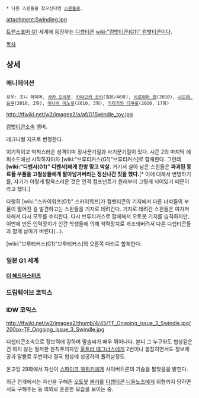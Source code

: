  * 다른 스윈들을 찾으신다면 [[스윈들]]로.

attachment:Swindleg.jpg

[[트랜스포머 G1]] 세계에 등장하는 [[디셉티콘]] [[wiki:"컴뱃티콘(G1)" 컴뱃티콘]]이다.

[[목차]]

== 상세 ==
=== 애니메이션 ===
 성우: 조니 헤이머, [[사카 오사무]], [[카타오카 코키]](일본/46화), [[시로야마 켄]](2010), [[시오야 요쿠]](2010, 2화), [[이나바 미노루]](2010, 3화), [[키타가와 타쿠로]](2010, 17화)

http://tfwiki.net/w2/images2/a/af/G1Swindle_toy.jpg

[[컴뱃티콘]]소속 멤버.

테크니컬 지프로 변형한다.

이기적이고 억척스러운 성격이며 장사꾼기질과 사기꾼기질이 있다. 
시즌 2의 마지막 에피소드에선 시작하자마자 [wiki:"브루티커스(G1)"브루티커스]로 합체한다. 그런데 '''[wiki:"디펜서(G1)" 디펜서]에게 한방 맞고 박살.''' 거기서 살아 남은 스윈들은 '''파괴된 동료들 부품을 고철상들에게 팔아넘겨버리는 정신나간 짓을 했다.'''[* 이에 대해서 변명하기를, 자기가 이렇게 탐욕스러운 것은 인격 컴포넌트가 원래부터 그렇게 되어있기 때문이라고 했다.]

다행히 [wiki:"스카이워프(G1)" 스카이워프]가 컴벳티콘의 기지에서 다른 녀석들의 부품이 떨어진 걸 발견하고는 스윈들을 기지로 데려간다. 기지로 데려간 스윈들은 여차저차해서 다시 모두를 수리한다. 다시 브루티커스로 합체해서 오토봇 기지를 습격하지만, 이번에 만든 인력장치가 인간 학생들에 의해 척력장치로 개조돼버려서 다른 디셉티콘들과 함께 날아가 버린다(…).

[wiki:"브루티커스(G1)"브루티커스]의 오른쪽 다리로 합체한다.

=== 일본 G1 세계 ===
==== [[더 헤드마스터즈]] ====

=== 드림웨이브 코믹스 ===

=== IDW 코믹스 ===
http://tfwiki.net/w2/images2/thumb/4/45/TF_Ongoing_issue_3_Swindle.jpg/200px-TF_Ongoing_issue_3_Swindle.jpg

디셉티콘소속으로 정보력에 강하며 말솜씨가 매우 뛰어나다. 본디 그 누구와도 협상같은건 하지 않는 철저한 원칙주의자인 [[울트라 매그너스]]에게 2번이나 붙잡히면서도 정보제공과 말빨로 두번이나 결국 협상에 성공하여 풀려날정도. 

온고잉 29화에서 자신이 [[스파이크 윗위키]]에게 사이버트론의 기술을 팔았음을 밝힌다.  

최근 전개에서는 자신을 구해준 [[오토봇]] [[블러]]를 [[디셉티콘]] [[니들노즈]]에게 위협까지 당하면서도 구해주는 등 의외로 훈훈한 모습을 보이는 중.
